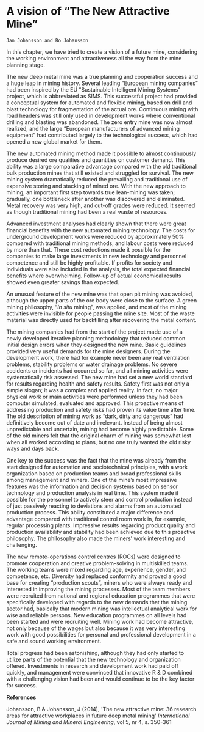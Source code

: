 # A vision of "The New Attractive Mine"# 

```block
Jan Johansson and Bo Johansson
```

In this chapter, we have tried to create a vision of a future mine, considering the working environment and attractiveness all the way from the mine planning stage.

The new deep metal mine was a true planning and cooperation success and a huge leap in mining history. Several leading "European mining companies" had been inspired by the EU \"Sustainable Intelligent Mining Systems\" project, which is abbreviated as SIMS. This successful project had provided a conceptual system for automated and flexible mining, based on drill and blast technology for fragmentation of the actual ore. Continuous mining with road headers was still only used in development works where conventional drilling and blasting was abandoned. The zero entry mine was now almost realized, and the large "European manufacturers of advanced mining equipment" had contributed largely to the technological success, which had opened a new global market for them.

The new automated mining method made it possible to almost continuously produce desired ore qualities and quantities on customer demand. This ability was a large comparative advantage compared with the old traditional bulk production mines that still existed and struggled for survival. The new mining system dramatically reduced the prevailing and traditional use of expensive storing and stacking of mined ore. With the new approach to mining, an important first step towards true lean-mining was taken; gradually, one bottleneck after another was discovered and eliminated. Metal recovery was very high, and cut-off grades were reduced. It seemed as though traditional mining had been a real waste of resources.

Advanced investment analyses had clearly shown that there were great financial benefits with the new automated mining technology. The costs for underground development works were reduced by approximately 50% compared with traditional mining methods, and labour costs were reduced by more than that. These cost reductions made it possible for the companies to make large investments in new technology and personnel competence and still be highly profitable. If profits for society and individuals were also included in the analysis, the total expected financial benefits where overwhelming. Follow-up of actual economical results showed even greater savings than expected.

An unusual feature of the new mine was that open pit mining was avoided, although the upper parts of the ore body were close to the surface. A green mining philosophy, "*In situ* mining", was applied, and most of the mining activities were invisible for people passing the mine site. Most of the waste material was directly used for backfilling after recovering the metal content.

The mining companies had from the start of the project made use of a newly developed iterative planning methodology that reduced common initial design errors when they designed the new mine. Basic guidelines provided very useful demands for the mine designers. During the development work, there had for example never been any real ventilation problems, stability problems or water drainage problems. No severe accidents or incidents had occurred so far, and all mining activities were systematically risk assessed. The new mine had set a new world standard for results regarding health and safety results. Safety first was not only a simple slogan; it was a complex and applied reality. In fact, no major physical work or main activities were performed unless they had been computer simulated, evaluated and approved. This proactive means of addressing production and safety risks had proven its value time after time. The old description of mining work as "dark, dirty and dangerous" had definitively become out of date and irrelevant. Instead of being almost unpredictable and uncertain, mining had become highly predictable. Some of the old miners felt that the original charm of mining was somewhat lost when all worked according to plans, but no one truly wanted the old risky ways and days back.

One key to the success was the fact that the mine was already from the start designed for automation and sociotechnical principles, with a work organization based on production teams and broad professional skills among management and miners. One of the mine's most impressive features was the information and decision systems based on sensor technology and production analysis in real time. This system made it possible for the personnel to actively steer and control production instead of just passively reacting to deviations and alarms from an automated production process. This ability constituted a major difference and advantage compared with traditional control room work in, for example, regular processing plants. Impressive results regarding product quality and production availability and stability had been achieved due to this proactive philosophy. The philosophy also made the miners' work interesting and challenging.

The new remote-operations control centres (ROCs) were designed to promote cooperation and creative problem-solving in multiskilled teams. The working teams were mixed regarding age, experience, gender, and competence, etc. Diversity had replaced conformity and proved a good base for creating "production scouts", miners who were always ready and interested in improving the mining processes. Most of the team members were recruited from national and regional education programmes that were specifically developed with regards to the new demands that the mining sector had, basically that modern mining was intellectual analytical work for wise and reliable persons. New education programmes on all levels had been started and were recruiting well. Mining work had become attractive, not only because of the wages but also because it was very interesting work with good possibilities for personal and professional development in a safe and sound working environment.

Total progress had been astonishing, although they had only started to utilize parts of the potential that the new technology and organization offered. Investments in research and development work had paid off quickly, and management were convinced that innovative R & D combined with a challenging vision had been and would continue to be the key factor for success.

**References**

Johansson, B & Johansson, J (2014), \'The new attractive mine: 36 research areas for attractive workplaces in future deep metal mining\' *International Journal of Mining and Mineral Engineering*, vol 5, nr 4, s. 350-361

